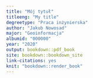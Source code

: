 ```yaml
---
title: "Mój tytuł"
titleeng: "My title"
degreetype: "Praca inżynierska"
author: "Jakub Nowosad"
major: "Geoinformacja"
albumid: "000000"
year: "2020"
output: bookdown::pdf_book
site: bookdown::bookdown_site
link-citations: yes
knit: "bookdown::render_book"
---
```


<!-- 
Edit these lines as appropriate.
The actual thesis content is in several Rmd files.

You'll need to edit the _bookdown.yml file to set the order in which you'd like them to appear. 

If you have specific LaTeX packages to add, put them in monashthesis.tex.

You will need to ensure you have installed the knitr and bookdown packages for R.

You will also need LaTeX installed on your computer.
-->
